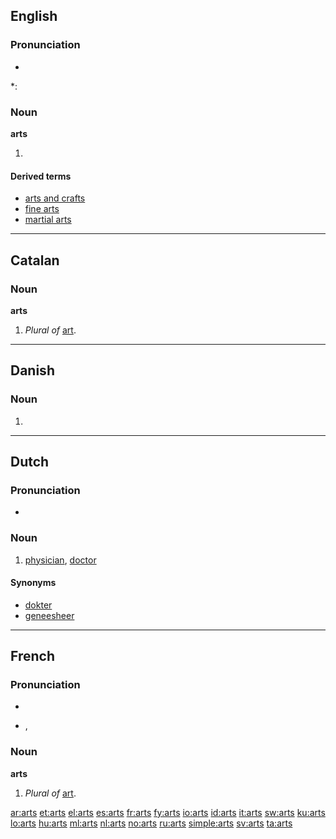 ==English==

===Pronunciation===
* {{audio|en-us-arts.ogg|Audio (US)}}

*: {{rhymes|ɑː(r)ts}}

===Noun===
'''arts'''

# {{plural of|[[art]]}}

====Derived terms====
* [[arts and crafts]]
* [[fine arts]]
* [[martial arts]]

----

==Catalan==

===Noun===
'''arts''' {{f}} {{p}}

# ''Plural of'' [[art]].

----

==Danish==

===Noun===
{{infl|da|noun form|g=c}}

# {{form of|genitive singular indefinite|art|lang=Danish}}

----

==Dutch==

===Pronunciation===
* {{audio|Nl-arts.ogg|audio}}

===Noun===
{{nl-noun|g1=m|g2=f|artsen|artsje}}

# [[physician]], [[doctor]]

====Synonyms====
* [[dokter]]
* [[geneesheer]]

----

==French==

===Pronunciation===
* {{audio|en-us-arts.ogg|Audio (US)}}

* {{IPA|/aʁ/|lang=fr}}, {{SAMPA|/aR/}}

===Noun===
'''arts''' {{m}} {{p}}

# ''Plural of'' [[art]].

[[ar:arts]]
[[et:arts]]
[[el:arts]]
[[es:arts]]
[[fr:arts]]
[[fy:arts]]
[[io:arts]]
[[id:arts]]
[[it:arts]]
[[sw:arts]]
[[ku:arts]]
[[lo:arts]]
[[hu:arts]]
[[ml:arts]]
[[nl:arts]]
[[no:arts]]
[[ru:arts]]
[[simple:arts]]
[[sv:arts]]
[[ta:arts]]